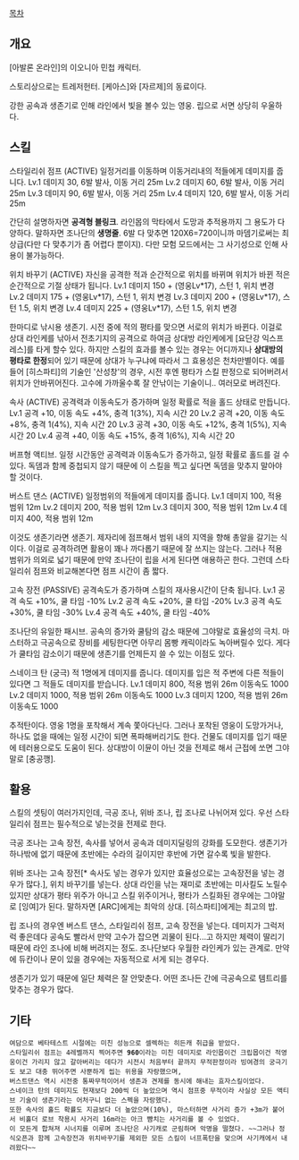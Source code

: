 [[목차]]

== 개요 ==

[아발론 온라인]의 이오니아 민첩 캐릭터.

스토리상으로는 트레저헌터. [케아스]와 [자르제]의 동료이다.

강한 공속과 생존기로 인해 라인에서 빛을 볼수 있는 영웅. 립으로 서면 상당히 우울하다.

 
== 스킬 ==

스타일리쉬 점프 (ACTIVE)
일정거리를 이동하며 이동거리내의 적들에게 데미지를 줍니다.
Lv.1 데미지 30, 6발 발사, 이동 거리 25m
Lv.2 데미지 60, 6발 발사, 이동 거리 25m
Lv.3 데미지 90, 6발 발사, 이동 거리 25m
Lv.4 데미지 120, 6발 발사, 이동 거리 25m

간단히 설명하자면 '''공격형 블링크'''. 라인몹의 막타에서 도망과 추적용까지 그 용도가 다양하다. 말하자면 조나단의 '''생명줄'''. 6발 다 맞추면 120X6=720이니까 마뎀기로써는 최상급(다만 다 맞추기가 좀 어렵다 뿐이지). 다만 모험 모드에서는 그 사기성으로 인해 사용이 불가능하다.

위치 바꾸기 (ACTIVE)
자신을 공격한 적과 순간적으로 위치를 바뀌며 위치가 바뀐 적은 순간적으로 기절 상태가 됩니다.
Lv.1 데미지 150 + (영웅Lv*17), 스턴 1, 위치 변경
Lv.2 데미지 175 + (영웅Lv*17), 스턴 1, 위치 변경
Lv.3 데미지 200 + (영웅Lv*17), 스턴 1.5, 위치 변경
Lv.4 데미지 225 + (영웅Lv*17), 스턴 1.5, 위치 변경

한마디로 낚시용 생존기. 시전 중에 적의 평타를 맞으면 서로의 위치가 바뀐다. 이걸로 상대 라인케를 낚아서 전초기지의 공격으로 하여금 상대방 라인케에게 [요단강 익스프레스]를 타게 할수 있다.
하지만 스킬의 효과를 볼수 있는 경우는 어디까지나 '''상대방의 평타로 한정'''되어 있기 때문에 상대가 누구냐에 따라서 그 효용성은 천차만별이다. 예를 들어 [히스파티]의 기술인 '산성창'의 경우, 시전 후엔 평타가 스킬 판정으로 되어버려서 위치가 안바뀌어진다.
고수에 가까울수록 잘 안낚이는 기술이니.. 여러모로 버려진다. 

속사 (ACTIVE)
공격력과 이동속도가 증가하며 일정 확률로 적을 홀드 상태로 만듭니다.
Lv.1 공격 +10, 이동 속도 +4%, 충격 1(3%), 지속 시간 20
Lv.2 공격 +20, 이동 속도 +8%, 충격 1(4%), 지속 시간 20
Lv.3 공격 +30, 이동 속도 +12%, 충격 1(5%), 지속 시간 20
Lv.4 공격 +40, 이동 속도 +15%, 충격 1(6%), 지속 시간 20

버프형 액티브. 일정 시간동안 공격력과 이동속도가 증가하고, 일정 확률로 홀드를 걸 수 있다. 독뎀과 함께 중첩되지 않기 때문에 이 스킬을 찍고 싶다면 독뎀을 맞추지 말아야 할 것이다.

버스트 댄스 (ACTIVE)
일정범위의 적들에게 데미지를 줍니다.
Lv.1 데미지 100, 적용 범위 12m
Lv.2 데미지 200, 적용 범위 12m
Lv.3 데미지 300, 적용 범위 12m
Lv.4 데미지 400, 적용 범위 12m

이것도 생존기라면 생존기. 제자리에 점프해서 범위 내의 지역을 향해 총알을 갈기는 식이다. 이걸로 공격하려면 활용이 꽤나 까다롭기 때문에 잘 쓰지는 않는다. 그러나 적용 범위가 의외로 넓기 때문에 만약 조나단이 립을 서게 된다면 애용하곤 한다. 그런데 스타일리쉬 점프와 비교해본다면 점프 시간이 좀 짧다.

고속 장전 (PASSIVE)
공격속도가 증가하며 스킬의 재사용시간이 단축 됩니다.
Lv.1 공격 속도 +10%, 쿨 타임 -10%
Lv.2 공격 속도 +20%, 쿨 타임 -20%
Lv.3 공격 속도 +30%, 쿨 타임 -30%
Lv.4 공격 속도 +40%, 쿨 타임 -40%

조나단의 유일한 패시브. 공속의 증가와 쿨탐의 감소 때문에 그야말로 효율성의 극치. 마스터하고 극공속으로 장비를 세팅한다면 아무리 몸빵 캐릭이라도 녹아버릴수 있다. 게다가 쿨타임 감소이기 때문에 생존기를 언제든지 쓸 수 있는 이점도 있다.

스네이크 탄 (궁극)
적 1명에게 데미지를 줍니다. 데미지를 입은 적 주변에 다른 적들이 있다면 그 적들도 데미지를 받습니다.
Lv.1 데미지 800, 적용 범위 26m 이동속도 1000
Lv.2 데미지 1000, 적용 범위 26m 이동속도 1000
Lv.3 데미지 1200, 적용 범위 26m 이동속도 1000

추적탄이다. 영웅 1명을 포착해서 계속 쫓아다닌다. 그러나 포착된 영웅이 도망가거나, 하나도 없을 때에는 일정 시간이 되면 폭파해버리기도 한다. 건물도 데미지를 입기 때문에 테러용으로도 도움이 된다. 상대방이 이뮨이 아닌 것을 전제로 해서 근접에 쏘면 그야말로 [충공깽].

== 활용 ==

스킬의 셋팅이 여러가지인데, 극공 조나, 위바 조나, 립 조나로 나뉘어져 있다. 우선 스타일리쉬 점프는 필수적으로 넣는것을 전제로 한다.

극공 조나는 고속 장전, 속사를 넣어서 공속과 데미지딜링의 강화를 도모한다. 생존기가 하나밖에 없기 때문에 초반에는 수라의 길이지만 후반에 가면 갈수록 빛을 발한다.

위바 조나는 고속 장전[* 속사도 넣는 경우가 있지만 효율성으로는 고속장전을 넣는 경우가 많다.], 위치 바꾸기를 넣는다. 상대 라인을 낚는 재미로 초반에는 미사킬도 노릴수 있지만 상대가 평타 위주가 아니고 스킬 위주이거나, 평타가 스킬화된 경우에는 그야말로 [잉여]가 된다. 말하자면 [ARC]에게는 최악의 상대. [히스파티]에게는 최고의 밥.

립 조나의 경우엔 버스트 댄스, 스타일리쉬 점프, 고속 장전을 넣는다. 데미지가 그럭저럭 좋은데다 공속도 빨라서 만약 고수가 잡으면 괴물이 된다...고 하지만 체력이 딸리기 때문에 라인 조나에 비해 버려지는 정도. 조나단보다 우월한 라인케가 있는 관계로. 만약에 듀칸이나 문이 있을 경우에는 자동적으로 서게 되는 경우다.

생존기가 있기 때문에 일단 체력은 잘 안맞춘다. 어떤 조나든 간에 극공속으로 템트리를 맞추는 경우가 많다.

== 기타 ==

 여담으로 베타테스트 시절에는 미친 성능으로 셀렉하는 히든캐 취급을 받았다.
 스타일리쉬 점프는 4레벨까지 찍어주면 '''960'''이라는 미친 데미지로 라인몹이건 크립몹이건 적영웅이건 가리지 않고 갈아버리는 데다가 시전시 처음부터 끝까지 무적판정이라 빙여경의 궁극기도 보고 대충 뛰어주면 사뿐하게 씹는 위용을 자랑했으며,
 버스트댄스 역시 시전중 통짜무적이어서 생존과 견제를 동시에 해내는 효자스킬이었다. 
 스네이크 탄의 데미지도 현재보다 200씩 더 높았으며 역시 점프중 무적이라 사실상 모든 액티브 기술이 생존기라는 어처구니 없는 스펙을 자랑했다. 
 또한 속사의 홀드 확률도 지금보다 더 높았으며(10%), 마스터하면 사거리 증가 +3m가 붙어서 비홀더 로브 착용시 사거리 16m라는 아크 뺨치는 사거리를 볼 수 있었다.
 이 모든게 합쳐져 시너지를 이루며 조나단은 사기캐로 군림하며 악명을 떨쳤다. ~~그러나 정식오픈과 함께 고속장전과 위치바꾸기를 제외한 모든 스킬이 너프폭탄을 맞으며 사기캐에서 내려왔다~~
